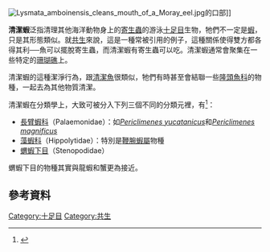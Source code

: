 {{擴充|time=2013-04-23}}
[[Image:Lysmata_amboinensis_cleans_mouth_of_a_Moray_eel.jpg|thumb]]的口部]]

'''清潔蝦'''泛指清理其他海洋動物身上的[[寄生蟲|寄生蟲]]的游泳[[十足目|十足目]]生物，牠們不一定是[[蝦|蝦]]，只是其形態類似。就[[共生|共生]]來說，這是一種常被引用的例子，這種關係使得雙方都各得其利──魚可以擺脫寄生蟲，而清潔蝦有寄生蟲可以吃。清潔蝦通常會聚集在一些特定的[[珊瑚礁|珊瑚礁]]上。

清潔蝦的這種潔淨行為，跟[[清潔魚|清潔魚]]很類似，牠們有時甚至會結聯一些[[隆頭魚科|隆頭魚科]]的物種，一起去為其他物質清潔。

清潔蝦在分類學上，大致可被分入下列三個不同的分類元裡，有<ref>{{cite web |url=http://www.wetwebmedia.com/marine/inverts/arthropoda/shrimp/cleaner.htm |title=Cleaner Shrimp |publisher=Wetwebmedia |accessdate=2006-08-15 |archive-date=2021-04-21 |archive-url=https://web.archive.org/web/20210421145128/http://www.wetwebmedia.com/marine/inverts/arthropoda/shrimp/cleaner.htm |dead-url=no }}</ref>：
* [[長臂蝦科|長臂蝦科]]（Palaemonidae）：如''[[Periclimenes_yucatanicus|Periclimenes yucatanicus]]''和''[[Periclimenes_magnificus|Periclimenes magnificus]]''
* [[藻蝦科|藻蝦科]]（Hippolytidae）：特別是[[鞭腕蝦屬|鞭腕蝦屬]]物種
* [[蝟蝦下目|蝟蝦下目]]（Stenopodidae）
蝟蝦下目的物種其實與龍蝦和蟹更為接近。

==參考資料==
{{reflist}}

[[Category:十足目|Category:十足目]]
[[Category:共生|Category:共生]]
